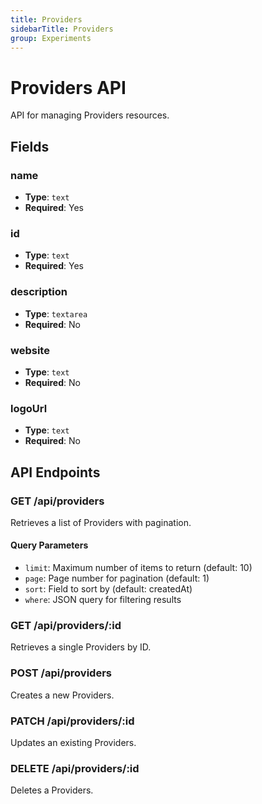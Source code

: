 ```yaml
---
title: Providers
sidebarTitle: Providers
group: Experiments
---
```


# Providers API

API for managing Providers resources.

## Fields

### name

- **Type**: `text`
- **Required**: Yes

### id

- **Type**: `text`
- **Required**: Yes

### description

- **Type**: `textarea`
- **Required**: No

### website

- **Type**: `text`
- **Required**: No

### logoUrl

- **Type**: `text`
- **Required**: No

## API Endpoints

### GET /api/providers

Retrieves a list of Providers with pagination.

#### Query Parameters

- `limit`: Maximum number of items to return (default: 10)
- `page`: Page number for pagination (default: 1)
- `sort`: Field to sort by (default: createdAt)
- `where`: JSON query for filtering results

### GET /api/providers/:id

Retrieves a single Providers by ID.

### POST /api/providers

Creates a new Providers.

### PATCH /api/providers/:id

Updates an existing Providers.

### DELETE /api/providers/:id

Deletes a Providers.

